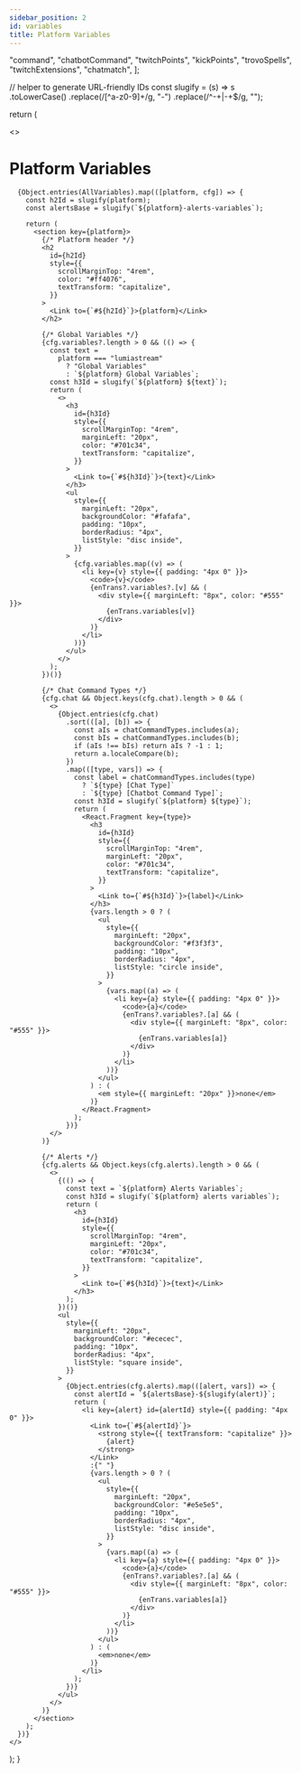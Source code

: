 ```yaml
---
sidebar_position: 2
id: variables
title: Platform Variables
---
```



  "command",
  "chatbotCommand",
  "twitchPoints",
  "kickPoints",
  "trovoSpells",
  "twitchExtensions",
  "chatmatch",
];

  // helper to generate URL-friendly IDs
  const slugify = (s) =>
    s
      .toLowerCase()
      .replace(/[^a-z0-9]+/g, "-")
      .replace(/^-+|-+$/g, "");

return (

<>
<h1>Platform Variables</h1>

      {Object.entries(AllVariables).map(([platform, cfg]) => {
        const h2Id = slugify(platform);
        const alertsBase = slugify(`${platform}-alerts-variables`);

        return (
          <section key={platform}>
            {/* Platform header */}
            <h2
              id={h2Id}
              style={{
                scrollMarginTop: "4rem",
                color: "#ff4076",
                textTransform: "capitalize",
              }}
            >
              <Link to={`#${h2Id}`}>{platform}</Link>
            </h2>

            {/* Global Variables */}
            {cfg.variables?.length > 0 && (() => {
              const text =
                platform === "lumiastream"
                  ? "Global Variables"
                  : `${platform} Global Variables`;
              const h3Id = slugify(`${platform} ${text}`);
              return (
                <>
                  <h3
                    id={h3Id}
                    style={{
                      scrollMarginTop: "4rem",
                      marginLeft: "20px",
                      color: "#701c34",
                      textTransform: "capitalize",
                    }}
                  >
                    <Link to={`#${h3Id}`}>{text}</Link>
                  </h3>
                  <ul
                    style={{
                      marginLeft: "20px",
                      backgroundColor: "#fafafa",
                      padding: "10px",
                      borderRadius: "4px",
                      listStyle: "disc inside",
                    }}
                  >
                    {cfg.variables.map((v) => (
                      <li key={v} style={{ padding: "4px 0" }}>
                        <code>{v}</code>
                        {enTrans?.variables?.[v] && (
                          <div style={{ marginLeft: "8px", color: "#555" }}>
                            {enTrans.variables[v]}
                          </div>
                        )}
                      </li>
                    ))}
                  </ul>
                </>
              );
            })()}

            {/* Chat Command Types */}
            {cfg.chat && Object.keys(cfg.chat).length > 0 && (
              <>
                {Object.entries(cfg.chat)
                  .sort(([a], [b]) => {
                    const aIs = chatCommandTypes.includes(a);
                    const bIs = chatCommandTypes.includes(b);
                    if (aIs !== bIs) return aIs ? -1 : 1;
                    return a.localeCompare(b);
                  })
                  .map(([type, vars]) => {
                    const label = chatCommandTypes.includes(type)
                      ? `${type} [Chat Type]`
                      : `${type} [Chatbot Command Type]`;
                    const h3Id = slugify(`${platform} ${type}`);
                    return (
                      <React.Fragment key={type}>
                        <h3
                          id={h3Id}
                          style={{
                            scrollMarginTop: "4rem",
                            marginLeft: "20px",
                            color: "#701c34",
                            textTransform: "capitalize",
                          }}
                        >
                          <Link to={`#${h3Id}`}>{label}</Link>
                        </h3>
                        {vars.length > 0 ? (
                          <ul
                            style={{
                              marginLeft: "20px",
                              backgroundColor: "#f3f3f3",
                              padding: "10px",
                              borderRadius: "4px",
                              listStyle: "circle inside",
                            }}
                          >
                            {vars.map((a) => (
                              <li key={a} style={{ padding: "4px 0" }}>
                                <code>{a}</code>
                                {enTrans?.variables?.[a] && (
                                  <div style={{ marginLeft: "8px", color: "#555" }}>
                                    {enTrans.variables[a]}
                                  </div>
                                )}
                              </li>
                            ))}
                          </ul>
                        ) : (
                          <em style={{ marginLeft: "20px" }}>none</em>
                        )}
                      </React.Fragment>
                    );
                  })}
              </>
            )}

            {/* Alerts */}
            {cfg.alerts && Object.keys(cfg.alerts).length > 0 && (
              <>
                {(() => {
                  const text = `${platform} Alerts Variables`;
                  const h3Id = slugify(`${platform} alerts variables`);
                  return (
                    <h3
                      id={h3Id}
                      style={{
                        scrollMarginTop: "4rem",
                        marginLeft: "20px",
                        color: "#701c34",
                        textTransform: "capitalize",
                      }}
                    >
                      <Link to={`#${h3Id}`}>{text}</Link>
                    </h3>
                  );
                })()}
                <ul
                  style={{
                    marginLeft: "20px",
                    backgroundColor: "#ececec",
                    padding: "10px",
                    borderRadius: "4px",
                    listStyle: "square inside",
                  }}
                >
                  {Object.entries(cfg.alerts).map(([alert, vars]) => {
                    const alertId = `${alertsBase}-${slugify(alert)}`;
                    return (
                      <li key={alert} id={alertId} style={{ padding: "4px 0" }}>
                        <Link to={`#${alertId}`}>
                          <strong style={{ textTransform: "capitalize" }}>
                            {alert}
                          </strong>
                        </Link>
                        :{" "}
                        {vars.length > 0 ? (
                          <ul
                            style={{
                              marginLeft: "20px",
                              backgroundColor: "#e5e5e5",
                              padding: "10px",
                              borderRadius: "4px",
                              listStyle: "disc inside",
                            }}
                          >
                            {vars.map((a) => (
                              <li key={a} style={{ padding: "4px 0" }}>
                                <code>{a}</code>
                                {enTrans?.variables?.[a] && (
                                  <div style={{ marginLeft: "8px", color: "#555" }}>
                                    {enTrans.variables[a]}
                                  </div>
                                )}
                              </li>
                            ))}
                          </ul>
                        ) : (
                          <em>none</em>
                        )}
                      </li>
                    );
                  })}
                </ul>
              </>
            )}
          </section>
        );
      })}
    </>

);
}

